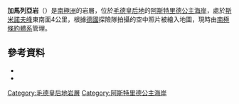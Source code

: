 {{coord|71|44|S|10|43|E|source:GNIS|display=title}}

'''加馬列亞岩'''（{{lang-en|Gamaleya Rock}}）是[[南極洲|南極洲]]的岩層，位於[[毛德皇后地|毛德皇后地]]的[[阿斯特里德公主海岸|阿斯特里德公主海岸]]，處於[[斯米諾夫峰|斯米諾夫峰]]東南面4公里，根據[[德國|德國]]探險隊拍攝的空中照片被繪入地圖，現時由[[南極條約體系|南極條約體系]]管理。

==參考資料==
*{{cite gnis | type = antarid | id = 5447| name = Gamaleya Rock | accessdate = 2012-04-16}}
*{{usgs-gazetteer|id=5447}}

{{DEFAULTSORT:Gamaleya Rock}}
[[Category:毛德皇后地岩層|Category:毛德皇后地岩層]]
[[Category:阿斯特里德公主海岸|Category:阿斯特里德公主海岸]]


{{PrincessAstridCoast-geo-stub}}
